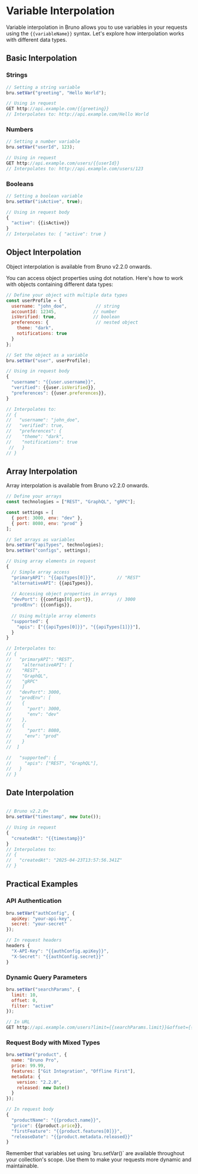 
# Variable Interpolation

Variable interpolation in Bruno allows you to use variables in your requests using the `{{variableName}}` syntax. Let's explore how interpolation works with different data types.

## Basic Interpolation

### Strings

```javascript
// Setting a string variable
bru.setVar("greeting", "Hello World");

// Using in request
GET http://api.example.com/{{greeting}}
// Interpolates to: http://api.example.com/Hello World
```

### Numbers

```javascript
// Setting a number variable
bru.setVar("userId", 123);

// Using in request
GET http://api.example.com/users/{{userId}}
// Interpolates to: http://api.example.com/users/123
```

### Booleans

```javascript
// Setting a boolean variable
bru.setVar("isActive", true);

// Using in request body
{
  "active": {{isActive}}
}
// Interpolates to: { "active": true }
```

## Object Interpolation

<Callout type="info">
  Object interpolation is available from Bruno v2.2.0 onwards.
</Callout>

You can access object properties using dot notation. Here's how to work with objects containing different data types:

```javascript
// Define your object with multiple data types
const userProfile = {
  username: "john_doe",           // string
  accountId: 12345,              // number
  isVerified: true,              // boolean
  preferences: {                  // nested object
    theme: "dark",
    notifications: true
  }
};

// Set the object as a variable
bru.setVar("user", userProfile);

// Using in request body
{
  "username": "{{user.username}}",
  "verified": {{user.isVerified}},
  "preferences": {{user.preferences}},
}

// Interpolates to:
// {
//   "username": "john_doe",
//   "verified": true,
//   "preferences": {
//    "theme": "dark",
//    "notifications": true
 //   }
// }
```

## Array Interpolation

<Callout type="info">
  Array interpolation is available from Bruno v2.2.0 onwards.
</Callout>

```javascript
// Define your arrays
const technologies = ["REST", "GraphQL", "gRPC"];

const settings = [
  { port: 3000, env: "dev" },
  { port: 8080, env: "prod" }
];

// Set arrays as variables
bru.setVar("apiTypes", technologies);
bru.setVar("configs", settings);

// Using array elements in request
{
  // Simple array access
  "primaryAPI": "{{apiTypes[0]}}",        // "REST"
  "alternativeAPI": {{apiTypes}},    
  
  // Accessing object properties in arrays
  "devPort": {{configs[0].port}},         // 3000
  "prodEnv": {{configs}},        
  
  // Using multiple array elements
  "supported": {
    "apis": ["{{apiTypes[0]}}", "{{apiTypes[1]}}"],
  }
}

// Interpolates to:
// {
//   "primaryAPI": "REST",
//    "alternativeAPI": [
//    "REST",
//    "GraphQL",
//    "gRPC"
//    ]
//   "devPort": 3000,
//   "prodEnv": [
//    {
//      "port": 3000,
//      "env": "dev"
//    },
//    {
//      "port": 8080,
//     "env": "prod"
//    }
//  ]

//   "supported": {
//     "apis": ["REST", "GraphQL"],
//   }
// }
```

## Date Interpolation


```javascript

// Bruno v2.2.0+
bru.setVar("timestamp", new Date());

// Using in request
{
  "createdAt": "{{timestamp}}"
}
// Interpolates to:
// {
//   "createdAt": "2025-04-23T13:57:56.341Z"
// }
```

## Practical Examples

### API Authentication

```javascript
bru.setVar("authConfig", {
  apiKey: "your-api-key",
  secret: "your-secret"
});

// In request headers
headers {
  "X-API-Key": "{{authConfig.apiKey}}",
  "X-Secret": "{{authConfig.secret}}"
}
```

### Dynamic Query Parameters

```javascript
bru.setVar("searchParams", {
  limit: 10,
  offset: 0,
  filter: "active"
});

// In URL
GET http://api.example.com/users?limit={{searchParams.limit}}&offset={{searchParams.offset}}&filter={{searchParams.filter}}
```

### Request Body with Mixed Types

```javascript
bru.setVar("product", {
  name: "Bruno Pro",
  price: 99.99,
  features: ["Git Integration", "Offline First"],
  metadata: {
    version: "2.2.0",
    released: new Date()
  }
});

// In request body
{
  "productName": "{{product.name}}",
  "price": {{product.price}},
  "firstFeature": "{{product.features[0]}}",
  "releaseDate": "{{product.metadata.released}}"
}
```

<Callout type="info">
  Remember that variables set using `bru.setVar()` are available throughout your collection's scope. Use them to make your requests more dynamic and maintainable.
</Callout> 